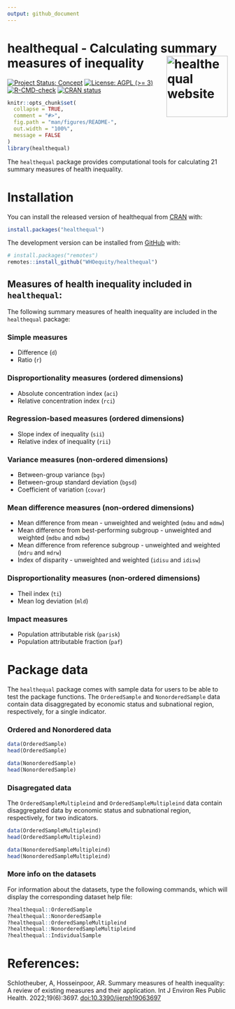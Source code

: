 ```yaml
---
output: github_document
---
```

<!-- README.md is generated from README.Rmd. Please edit that file -->
# healthequal - Calculating summary measures of inequality <img src="man/figures/logo.png" align="right" height="140" alt="healthequal website">
<!-- badges: start -->
[![Project Status: Concept](https://www.repostatus.org/badges/latest/active.svg)](https://www.repostatus.org/#active)
[![License: AGPL (>= 3)](https://img.shields.io/badge/License-AGPL%20%28%3E%3D%203%29-blue.svg)](https://choosealicense.com/licenses/agpl-3.0/)
[![R-CMD-check](https://github.com/WHOequity/healthequal/actions/workflows/R-CMD-check.yaml/badge.svg)](https://github.com/WHOequity/healthequal/actions/workflows/R-CMD-check.yaml)
[![CRAN status](https://www.r-pkg.org/badges/version/healthequal)](https://CRAN.R-project.org/package=healthequal)
<!-- badges: end -->

```r
knitr::opts_chunk$set(
  collapse = TRUE,
  comment = "#>",
  fig.path = "man/figures/README-",
  out.width = "100%",
  message = FALSE
)
library(healthequal)
```

The `healthequal` package provides computational tools for calculating 21 summary measures of health inequality.

# Installation

You can install the released version of healthequal from [CRAN](https://CRAN.R-project.org) with:

``` r
install.packages("healthequal")
```

The development version can be installed from [GitHub](https://github.com/) with:

``` r
# install.packages("remotes")
remotes::install_github("WHOequity/healthequal")
```

## Measures of health inequality included in `healthequal`:

The following summary measures of health inequality are included in the `healthequal` package:

### Simple measures

-   Difference (`d`)
-   Ratio (`r`)

### Disproportionality measures (ordered dimensions)

-   Absolute concentration index (`aci`)
-   Relative concentration index (`rci`)

### Regression-based measures (ordered dimensions)

-   Slope index of inequality (`sii`)
-   Relative index of inequality (`rii`)

### Variance measures (non-ordered dimensions)

-   Between-group variance (`bgv`)
-   Between-group standard deviation (`bgsd`)
-   Coefficient of variation (`covar`)

### Mean difference measures (non-ordered dimensions)

-   Mean difference from mean - unweighted and weighted (`mdmu` and `mdmw`)
-   Mean difference from best-performing subgroup - unweighted and weighted (`mdbu` and `mdbw`)
-   Mean difference from reference subgroup - unweighted and weighted (`mdru` and `mdrw`)
-   Index of disparity - unweighted and weighted (`idisu` and `idisw`)

### Disproportionality measures (non-ordered dimensions)

-   Theil index (`ti`)
-   Mean log deviation (`mld`)

### Impact measures

-   Population attributable risk (`parisk`)
-   Population attributable fraction (`paf`)

# Package data

The `healthequal` package comes with sample data for users to be able to test the package functions. The `OrderedSample` and `NonorderedSample` data contain data disaggregated by economic status and subnational region, respectively, for a single indicator.

### Ordered and Nonordered data

``` r
data(OrderedSample)
head(OrderedSample)
```

``` r
data(NonorderedSample)
head(NonorderedSample)
```

### Disagregated data

The `OrderedSampleMultipleind` and `OrderedSampleMultipleind` data contain disaggregated data by economic status and subnational region, respectively, for two indicators.

``` r
data(OrderedSampleMultipleind)
head(OrderedSampleMultipleind)
```

``` r
data(NonorderedSampleMultipleind)
head(NonorderedSampleMultipleind)
```

### More info on the datasets

For information about the datasets, type the following commands, which will display the corresponding dataset help file:

``` r
?healthequal::OrderedSample
?healthequal::NonorderedSample
?healthequal::OrderedSampleMultipleind
?healthequal::NonorderedSampleMultipleind
?healthequal::IndividualSample
```

# References:

Schlotheuber, A, Hosseinpoor, AR. Summary measures of health inequality: A review of existing measures and their application. Int J Environ Res Public Health. 2022;19(6):3697. [doi:10.3390/ijerph19063697](https://doi.org/10.3390/ijerph19063697)

